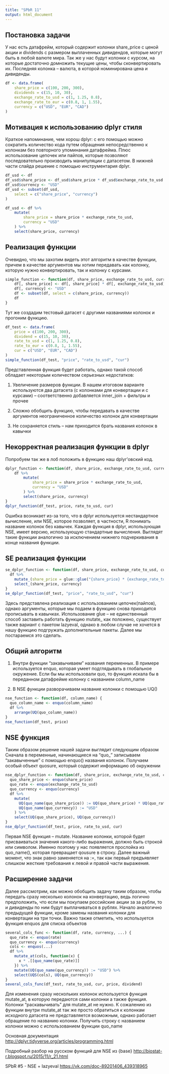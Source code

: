 ```yaml
---
title: "SPbR 11"
output: html_document
---
```


## Постановка задачи

У нас есть датафрейм, который содержит колонки share_price с ценой акции и dividends с размером выплаченных дивидендов, которые могут быть в любой валюте мира. Так же у нас будут колонки с курсом, на которые достаточно домножить текущие цены, чтобы сконвертировать их. Последняя колонка – валюта, в которой номинирована цена и дивиденды.


```r
df <- data.frame(
    share_price = c(100, 200, 300),
    dividends = c(15, 10, 30),
    exchange_rate_to_usd = c(1, 1.25, 0.8),
    exchange_rate_to_eur = c(0.8, 1, 1.55),
    currency = c("USD", "EUR", "CAD")
)
```

## Мотивация к использованию dplyr стиля

Краткое напоминание, чем хорош dplyr: с его помощью можно сократить количество кода путем обращения непосредственно к колонкам без повторного упоминания датафрейма. Плюс использование цепочек или пайпов, которые позволяют последовательно производить манипуляции с датасетом. В нижней части слайда решение с помощью инструментария dplyr.

```r
df_usd <- df
df_usd$share_price <- df_usd$share_price * df_usd$exchange_rate_to_usd
df_usd$currency <- "USD"
df_usd <- subset(df_usd,
    select = c("share_price", "currency")
)
```

```r
df_usd <- df %>%
    mutate(
        share_price = share_price * exchange_rate_to_usd,
        currency = "USD"
    ) %>%
    select(share_price, currency)
```

## Реализация функции

Очевидно, что мы захотим видеть этот алгоритм в качестве функции, причем в качестве аргументов мы хотим передавать как колонку, которую нужно конвертировать, так и колонку с курсами. 

```r
simple_function <- function(df, share_price, exchange_rate_to_usd, currency) {
    df[, share_price] <- df[, share_price] * df[, exchange_rate_to_usd]
    df[, currency] <- "USD"
    df <- subset(df, select = c(share_price, currency))
    df
}
```

Тут же создадим тестовый датасет с другими названиями колонок и прогоним функцию.

```r
df_test <- data.frame(
    price = c(100, 200, 300),
    dividend = c(15, 10, 30),
    rate_to_usd = c(1, 1.25, 0.8),
    rate_to_eur = c(0.8, 1, 1.55),
    cur = c("USD", "EUR", "CAD")
)
simple_function(df_test, "price", "rate_to_usd", "cur")
```

Представленная функция будет работать, однако такой способ обладает некоторым количеством серьезных недостатков:

1. Увеличение размеров функции. В нашем итоговом варианте используются два датасета (с колонками для конвертации и с курсами) – соответственно добавляется inner_join + фильтры и прочее

2. Сложно обобщить функцию, чтобы передавать в качестве аргументов неограниченное количество колонок для конвертации

3. Не сохраняется стиль – нам приходится брать названия колонок в кавычки

## Некорректная реализация функции в dplyr

Попробуем так же в лоб положить в функцию наш dplyr’овский код. 

```r
dplyr_function <- function(df, share_price, exchange_rate_to_usd, currency) {
    df %>%
        mutate(
            share_price = share_price * exchange_rate_to_usd,
            currency = "USD"
        ) %>%
        select(share_price, currency)
}
dplyr_function(df_test, price, rate_to_usd, cur)
```

Ошибка возникает из-за того, что в dplyr используется нестандартное вычисление, или NSE, которое позволяет, в частности, R понимать название колонок без кавычек. Каждая функция в dplyr, использующая NSE, имеет версию, использующую стандартные вычисления. Выглядят такие функции аналогично за исключением нижнего подчеркивания в конце названия функции.

## SE реализация функции

```r
se_dplyr_function <- function(df, share_price, exchange_rate_to_usd, currency) {
  df %>%
    mutate_(share_price = glue::glue("{share_price} * {exchange_rate_to_usd}")) %>%
    select_(share_price, currency)
}
se_dplyr_function(df_test, "price", "rate_to_usd", "cur")
```

Здесь представлена реализация с использованием цепочек(пайпов), однако аргументы, которые мы подаем в функцию снова приходится прописывать в кавычках. Использование glue – не единственный способ заставить работать функцию mutate_ как положено, существует также вариант с пакетом lazyeval, однако в любом случае не хочется в нашу функцию подгружать дополнительные пакеты. Далее мы постараемся это сделать.

## Общий алгоритм

1. Внутри функции “закавычиваем” названия переменных. В примере используется enquo, которая умеет подглядывать в глобальное окружение. Если бы мы использовали quo, то функция искала бы в переданном датафрейме колонку с названием column_name

2. В NSE функции разворачиваем название колонки с помощью UQ()

```r
nse_function <- function(df, column_name) {
  quo_column_name <- enquo(column_name)
  df %>%
    arrange(UQ(quo_column_name))
}
nse_function(df_test, price)
```

## NSE функция

Таким образом решение нашей задачи выглядит следующим образом
Сначала в переменные, начинающиеся на “quo_” записываем “закавыченные” с помощью enquo() названия колонок. Получаем особый объект quosure, который содержит информацию об окружении

```r
nse_dplyr_function <- function(df, share_price, exchange_rate_to_usd, currency) {
  quo_share_price <- enquo(share_price)
  quo_rate <- enquo(exchange_rate_to_usd)
  quo_currency <- enquo(currency)
  df %>%
    mutate(
      UQ(quo_name(quo_share_price)) := UQ(quo_share_price) * UQ(quo_rate),
      UQ(quo_name(quo_currency)) := "USD"
    ) %>%
    select(UQ(quo_share_price), UQ(quo_currency))
}
nse_dplyr_function(df_test, price, rate_to_usd, cur)
```

Первая NSE функция – mutate. Название колонки, которой будет присваиваться значения какого-либо выражения, должно быть строкой или символом. Именно поэтому у нас появляется прослойка из quo_name(), которая превращает qousure в строку. Далее важный момент, что знак равно заменяется на :=, так как первый предъявляет слишком жесткие требования к левой и правой части выражения.

## Расширение задачи

Далее рассмотрим, как можно обобщить задачу таким образом, чтобы передать сразу несколько колонок на конвертацию, ведь логично предположить, что если мы покупаем российские акции за за рубли, то и дивиденды по ним будут выплачиваться в рублях.
Начало аналогично предыдущей функции, кроме замены названия колонки для конвертации на три точки.
Важно также отметить, что используется функция enquos для списка объектов


```r
several_cols_func <- function(df, rate, currency, ...) {
  quo_rate <- enquo(rate)
  quo_currency <- enquo(currency)
  cols <- enquos(...)
  df %>%
    mutate_at(cols, function(x) {
      x * .[[quo_name(quo_rate)]]
    }) %>%
    mutate(UQ(quo_name(quo_currency)) := "USD") %>%
    select(UQS(cols), UQ(quo_currency))
}
several_cols_func(df_test, rate_to_usd, cur, price, dividend)
```

Для изменения сразу нескольких колонок используется функция mutate_at, в которую передаются сами колонки а также функция. Колонки “раскавычивать” для mutate_at не нужно. К сожалению из функции внутри mutate_at  так же просто обратиться к колонкам исходного датасета не представляется возможным, однако работает обращение по названию колонки. Получить строку с названием колонки можно с использованием функции quo_name

 Основная документация [http://dplyr.tidyverse.org/articles/programming.html](http://dplyr.tidyverse.org/articles/programming.html)

 Подробный разбор на русском функций для NSE из {base}  [http://biostat-r.blogspot.ru/2015/11/r_21.html]()

 SPbR #5 - NSE + lazyeval [https://vk.com/doc-89201406_439318965](https://vk.com/doc-89201406_439318965)
